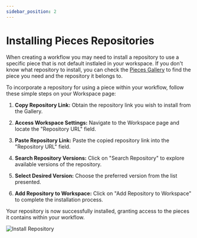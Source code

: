 ```yaml
---
sidebar_position: 2
---
```


# Installing Pieces Repositories


When creating a workflow you may need to install a repository to use a specific piece that is not default instlaled in your workspace.
If you don't know what repository to install, you can check the [Pieces Gallery](/gallery) to find the piece you need and the repository it belongs to.

To incorporate a repository for using a piece within your workflow, follow these simple steps on your Workspace page:

1. **Copy Repository Link:** Obtain the repository link you wish to install from the Gallery.

2. **Access Workspace Settings:** Navigate to the Workspace page and locate the "Repository URL" field.

3. **Paste Repository Link:** Paste the copied repository link into the "Repository URL" field.

4. **Search Repository Versions:** Click on "Search Repository" to explore available versions of the repository.

5. **Select Desired Version:** Choose the preferred version from the list presented.

6. **Add Repository to Workspace:** Click on "Add Repository to Workspace" to complete the installation process.

Your repository is now successfully installed, granting access to the pieces it contains within your workflow.

![Install Repository](/img/pieces/install_repository.gif)
